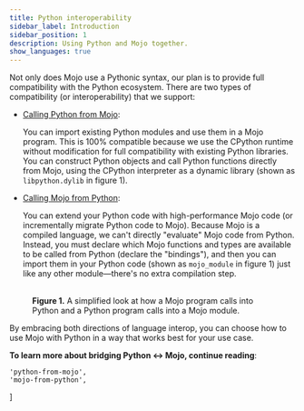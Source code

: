 ```yaml
---
title: Python interoperability
sidebar_label: Introduction
sidebar_position: 1
description: Using Python and Mojo together.
show_languages: true
---
```


Not only does Mojo use a Pythonic syntax, our plan is to provide full
compatibility with the Python ecosystem. There are two types of compatibility
(or interoperability) that we support:

- [Calling Python from Mojo](/mojo/manual/python/python-from-mojo):

  You can import existing Python modules and use them in a Mojo program. This
  is 100% compatible because we use the CPython runtime without modification
  for full compatibility with existing Python libraries. You can construct
  Python objects and call Python functions directly from Mojo, using the
  CPython interpreter as a dynamic library (shown as `libpython.dylib` in
  figure 1).

- [Calling Mojo from Python](/mojo/manual/python/mojo-from-python):

  You can extend your Python code with high-performance Mojo code (or
  incrementally migrate Python code to Mojo). Because Mojo is a compiled
  language, we can't directly "evaluate" Mojo code from Python. Instead, you
  must declare which Mojo functions and types are available to be called from
  Python (declare the "bindings"), and then you can import them in your Python
  code (shown as `mojo_module` in figure 1) just like any other module—there's
  no extra compilation step.

<figure style={{maxWidth: '550px'}}>
  <img src={require('../images/python/python-interop.png').default}
       className="light" alt="" />
  <img src={require('../images/python/python-interop-dark.png').default}
       className="dark" alt="" />
  <figcaption><b>Figure 1.</b> A simplified look at how a Mojo program calls
  into Python and a Python program calls into a Mojo module.</figcaption>
</figure>

By embracing both directions of language interop, you can choose
how to use Mojo with Python in a way that works best for your use case.

**To learn more about bridging Python ↔ Mojo, continue reading**:


    'python-from-mojo',
    'mojo-from-python',
]

<MDXListing mdxList={docs} />
